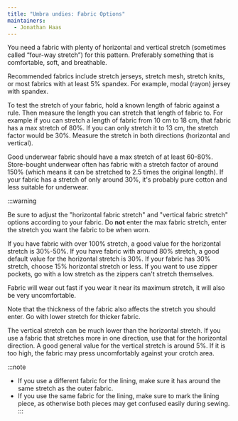 ```yaml
---
title: "Umbra undies: Fabric Options"
maintainers:
  - Jonathan Haas
---
```


You need a fabric with plenty of horizontal and vertical stretch (sometimes called “four-way stretch”) for this pattern. Preferably something that is comfortable, soft, and breathable.

Recommended fabrics include stretch jerseys, stretch mesh, stretch knits, or most fabrics with at least 5% spandex. For example, modal (rayon) jersey with spandex.

To test the stretch of your fabric, hold a known length of fabric against a rule. 
Then measure the length you can stretch that length of fabric to. 
For example if you can stretch a length of fabric from 10 cm to 18 cm, that fabric has a max stretch of 80%. If you can only stretch it to 13 cm, the stretch factor would be 30%.
Measure the stretch in both directions (horizontal and vertical).

Good underwear fabric should have a max stretch of at least 60-80%. Store-bought underwear often has fabric with a stretch factor of around 150% (which means it can be stretched to 2.5 times the original length). If your fabric has a stretch of only around 30%, it's probably pure cotton and less suitable for underwear.

:::warning

Be sure to adjust the "horizontal fabric stretch" and "vertical fabric stretch" options according to your fabric. Do **not** enter the max fabric stretch, enter the stretch you want the fabric to be when worn.
</Warning>

If you have fabric with over 100% stretch, a good value for the horizontal stretch is 30%-50%.
If you have fabric with around 80% stretch, a good default value for the horizontal stretch is 30%.
If your fabric has 30% stretch, choose 15% horizontal stretch or less. 
If you want to use zipper pockets, go with a low stretch as the zippers can't stretch themselves.

Fabric will wear out fast if you wear it near its maximum stretch, it will also be very uncomfortable.

Note that the thickness of the fabric also affects the stretch you should enter. Go with lower stretch for thicker fabric.

The vertical stretch can be much lower than the horizontal stretch. If you use a fabric that stretches more in one direction, use that for the horizontal direction.
A good general value for the vertical stretch is around 5%. If it is too high, the fabric may press uncomfortably against your crotch area. 

:::note

* If you use a different fabric for the lining, make sure it has around the same stretch as the outer fabric.
* If you use the same fabric for the lining, make sure to mark the lining piece, as otherwise both pieces may get confused easily during sewing.
:::

